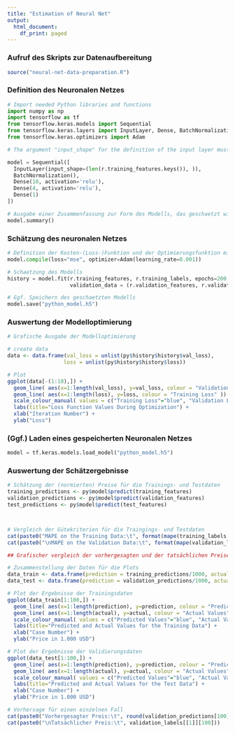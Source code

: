 ```yaml
---
title: "Estimation of Neural Net"
output:
  html_document:
    df_print: paged
---
```



### Aufruf des Skripts zur Datenaufbereitung
```r
source("neural-net-data-preparation.R")

```


### Definition des Neuronalen Netzes
```python
# Import needed Python libraries and functions
import numpy as np
import tensorflow as tf
from tensorflow.keras.models import Sequential
from tensorflow.keras.layers import InputLayer, Dense, BatchNormalization, Dropout
from tensorflow.keras.optimizers import Adam

# The argument "input_shape" for the definition of the input layer must include the number input variables (features) used for the model. To automatically calculate this number, we use the  function `r.training_features.keys()`, which returns the list of variable names of the dataframe `training_features`. Then, the function `len()` returns the length of this list of variable names (i.e. the number of variables in the input).

model = Sequential([
  InputLayer(input_shape=(len(r.training_features.keys()), )),
  BatchNormalization(),
  Dense(10, activation='relu'),
  Dense(4, activation='relu'),
  Dense(1)
])

# Ausgabe einer Zusammenfassung zur Form des Modells, das geschaetzt wird (nicht notwendig)
model.summary()


```


### Schätzung des neuronalen Netzes
```python

# Definition der Kosten-(Loss-)Funktion und der Optimierungsfunktion mit seinen Hyperparametern
model.compile(loss="mse", optimizer=Adam(learning_rate=0.001))

# Schaetzung des Modells
history = model.fit(r.training_features, r.training_labels, epochs=200,
                    validation_data = (r.validation_features, r.validation_labels), verbose=0)

# Ggf. Speichern des geschaetzten Modells
model.save("python_model.h5")

```


### Auswertung der Modelloptimierung
```r
# Grafische Ausgabe der Modelloptimierung

# create data
data <- data.frame(val_loss = unlist(py$history$history$val_loss),
                  loss = unlist(py$history$history$loss))

# Plot
ggplot(data[-(1:10),]) +
  geom_line( aes(x=1:length(val_loss), y=val_loss, colour = "Validation Loss" )) +
  geom_line( aes(x=1:length(loss), y=loss, colour = "Training Loss" )) +
  scale_colour_manual( values = c("Training Loss"="blue", "Validation Loss"="red") ) +
  labs(title="Loss Function Values During Optimization") +
  xlab("Iteration Number") +
  ylab("Loss") 


```


### (Ggf.) Laden eines gespeicherten Neuronalen Netzes ###
```python
model = tf.keras.models.load_model("python_model.h5")

```


### Auswertung der Schätzergebnisse ###
```r
# Schätzung der (normierten) Preise für die Trainings- und Testdaten
training_predictions <- py$model$predict(training_features)
validation_predictions <- py$model$predict(validation_features)
test_predictions <- py$model$predict(test_features)



# Vergleich der Gütekriterien für die Traingings- und Testdaten
cat(paste0("MAPE on the Training Data:\t", format(mape(training_labels[[1]], training_predictions)*100, digits=3, nsmall=2)))
cat(paste0("\nMAPE on the Validation Data:\t", format(mape(validation_labels[[1]], validation_predictions)*100, digits=3, nsmall=2)))


```

```r

## Grafischer vergleich der vorhergesagten und der tatsächlichen Preise für die Trainings- und Testdaten

# Zusammenstellung der Daten für die Plots
data_train <- data.frame(prediction = training_predictions/1000, actual = training_labels[[1]]/1000)
data_test <- data.frame(prediction = validation_predictions/1000, actual = validation_labels[[1]]/1000)

# Plot der Ergebnisse der Trainingsdaten
ggplot(data_train[1:100,]) +
  geom_line( aes(x=1:length(prediction), y=prediction, colour = "Predicted Values" )) +
  geom_line( aes(x=1:length(actual), y=actual, colour = "Actual Values" )) +
  scale_colour_manual( values = c("Predicted Values"="blue", "Actual Values"="red") ) +
  labs(title="Predicted and Actual Values for the Training Data") +
  xlab("Case Number") +
  ylab("Price in 1.000 USD") 

# Plot der Ergebnisse der Validierungsdaten
ggplot(data_test[1:100,]) +
  geom_line( aes(x=1:length(prediction), y=prediction, colour = "Predicted Values" )) +
  geom_line( aes(x=1:length(actual), y=actual, colour = "Actual Values" )) +
  scale_colour_manual( values = c("Predicted Values"="blue", "Actual Values"="red") ) +
  labs(title="Predicted and Actual Values for the Test Data") +
  xlab("Case Number") +
  ylab("Price in 1.000 USD") 


```

```r
# Vorhersage für einen einzelnen Fall
cat(paste0("Vorhergesagter Preis:\t", round(validation_predictions[100])))
cat(paste0("\nTatsächlicher Preis:\t", validation_labels[[1]][100]))


```
